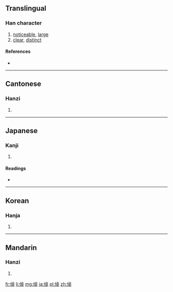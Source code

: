 ==Translingual==

===Han character===
{{Han char|rn=9|rad=人|as=08|sn=10|four=2124<sub>6</sub>|canj=人卜日十 (OYAJ)}}

# [[noticeable]], [[large]]
# [[clear]], [[distinct]]

====References====
* {{Han ref|kx=0109.040|dkj=00794|dj=0232.020|hdz=10175.030|uh=502C|ud=20524|bh=D0D3|bd=53459}}

----

==Cantonese==

===Hanzi===
{{yue-hanzi|jyut=|y=cheuk3}}

# {{defn|lang=yue|sort=人08}}

----

==Japanese==

===Kanji===
{{ja-kanji|grade=|rs=人08}}

# {{defn|lang=ja|sort=人08}}

====Readings====
* {{ja-readings|on=[[たく]] (taku), [[ちょく]] (choku)|kun=[[おおきい]] (ookii), [[あきらか]] (akiraka), [[たかい]] (takai)}}

----

==Korean==

===Hanja===
{{ko-hanja|hangeul=탁|rv=tak|mr=t'ak}}

# {{defn|lang=ko|sort=人08}}

----

==Mandarin==

===Hanzi===
{{cmn-hanzi|pin=[[zhuō]] ([[zhuo1]])|wg=cho<sup>1</sup>}}

# {{defn|lang=cmn|sort=人08}}

[[fr:倬]]
[[li:倬]]
[[mg:倬]]
[[ja:倬]]
[[pl:倬]]
[[zh:倬]]